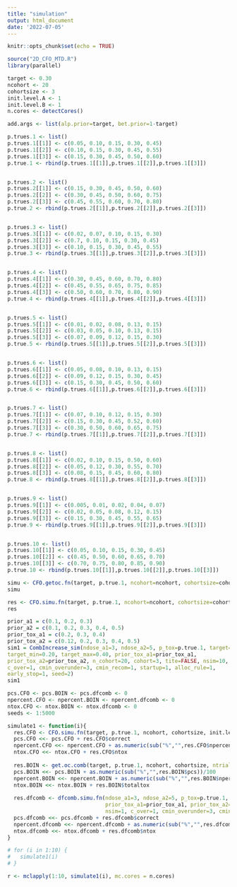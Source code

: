 ```yaml
---
title: "simulation"
output: html_document
date: '2022-07-05'
---
```


```r
knitr::opts_chunk$set(echo = TRUE)
```

```r
source("2D_CFO_MTD.R")
library(parallel)

target <- 0.30
ncohort <- 20
cohortsize <- 3
init.level.A <- 1
init.level.B <- 1
n.cores <- detectCores()

add.args <- list(alp.prior=target, bet.prior=1-target)
```


```r
p.trues.1 <- list()
p.trues.1[[1]] <- c(0.05, 0.10, 0.15, 0.30, 0.45)
p.trues.1[[2]] <- c(0.10, 0.15, 0.30, 0.45, 0.55)
p.trues.1[[3]] <- c(0.15, 0.30, 0.45, 0.50, 0.60)
p.true.1 <- rbind(p.trues.1[[1]],p.trues.1[[2]],p.trues.1[[3]])


p.trues.2 <- list()
p.trues.2[[1]] <- c(0.15, 0.30, 0.45, 0.50, 0.60)
p.trues.2[[2]] <- c(0.30, 0.45, 0.50, 0.60, 0.75)
p.trues.2[[3]] <- c(0.45, 0.55, 0.60, 0.70, 0.80)
p.true.2 <- rbind(p.trues.2[[1]],p.trues.2[[2]],p.trues.2[[3]])


p.trues.3 <- list()
p.trues.3[[1]] <- c(0.02, 0.07, 0.10, 0.15, 0.30)
p.trues.3[[2]] <- c(0.7, 0.10, 0.15, 0.30, 0.45)
p.trues.3[[3]] <- c(0.10, 0.15, 0.30, 0.45, 0.55)
p.true.3 <- rbind(p.trues.3[[1]],p.trues.3[[2]],p.trues.3[[3]])


p.trues.4 <- list()
p.trues.4[[1]] <- c(0.30, 0.45, 0.60, 0.70, 0.80)
p.trues.4[[2]] <- c(0.45, 0.55, 0.65, 0.75, 0.85)
p.trues.4[[3]] <- c(0.50, 0.60, 0.70, 0.80, 0.90)
p.true.4 <- rbind(p.trues.4[[1]],p.trues.4[[2]],p.trues.4[[3]])


p.trues.5 <- list()
p.trues.5[[1]] <- c(0.01, 0.02, 0.08, 0.13, 0.15)
p.trues.5[[2]] <- c(0.03, 0.05, 0.10, 0.13, 0.15)
p.trues.5[[3]] <- c(0.07, 0.09, 0.12, 0.15, 0.30)
p.true.5 <- rbind(p.trues.5[[1]],p.trues.5[[2]],p.trues.5[[3]])


p.trues.6 <- list()
p.trues.6[[1]] <- c(0.05, 0.08, 0.10, 0.13, 0.15)
p.trues.6[[2]] <- c(0.09, 0.12, 0.15, 0.30, 0.45)
p.trues.6[[3]] <- c(0.15, 0.30, 0.45, 0.50, 0.60)
p.true.6 <- rbind(p.trues.6[[1]],p.trues.6[[2]],p.trues.6[[3]])


p.trues.7 <- list()
p.trues.7[[1]] <- c(0.07, 0.10, 0.12, 0.15, 0.30)
p.trues.7[[2]] <- c(0.15, 0.30, 0.45, 0.52, 0.60)
p.trues.7[[3]] <- c(0.30, 0.50, 0.60, 0.65, 0.75)
p.true.7 <- rbind(p.trues.7[[1]],p.trues.7[[2]],p.trues.7[[3]])


p.trues.8 <- list()
p.trues.8[[1]] <- c(0.02, 0.10, 0.15, 0.50, 0.60)
p.trues.8[[2]] <- c(0.05, 0.12, 0.30, 0.55, 0.70)
p.trues.8[[3]] <- c(0.08, 0.15, 0.45, 0.60, 0.80)
p.true.8 <- rbind(p.trues.8[[1]],p.trues.8[[2]],p.trues.8[[3]])


p.trues.9 <- list()
p.trues.9[[1]] <- c(0.005, 0.01, 0.02, 0.04, 0.07)
p.trues.9[[2]] <- c(0.02, 0.05, 0.08, 0.12, 0.15)
p.trues.9[[3]] <- c(0.15, 0.30, 0.45, 0.55, 0.65)
p.true.9 <- rbind(p.trues.9[[1]],p.trues.9[[2]],p.trues.9[[3]])


p.trues.10 <- list()
p.trues.10[[1]] <- c(0.05, 0.10, 0.15, 0.30, 0.45)
p.trues.10[[2]] <- c(0.45, 0.50, 0.60, 0.65, 0.70)
p.trues.10[[3]] <- c(0.70, 0.75, 0.80, 0.85, 0.90)
p.true.10 <- rbind(p.trues.10[[1]],p.trues.10[[2]],p.trues.10[[3]])
```

```r
simu <- CFO.getoc.fn(target, p.true.1, ncohort=ncohort, cohortsize=cohortsize, init.level.A, init.level.B, add.args=add.args, n.itera=100)
simu
```


```r
res <- CFO.simu.fn(target, p.true.1, ncohort=ncohort, cohortsize=cohortsize, init.level.A, init.level.B, add.args=add.args)
res
```
```r
prior_a1 = c(0.1, 0.2, 0.3)
prior_a2 = c(0.1, 0.2, 0.3, 0.4, 0.5)
prior_tox_a1 = c(0.2, 0.3, 0.4)
prior_tox_a2 = c(0.12, 0.2, 0.3, 0.4, 0.5)
sim1 = CombIncrease_sim(ndose_a1=3, ndose_a2=5, p_tox=p.true.1, target=0.30,
target_min=0.20, target_max=0.40, prior_tox_a1=prior_tox_a1,
prior_tox_a2=prior_tox_a2, n_cohort=20, cohort=3, tite=FALSE, nsim=10,
c_over=1, cmin_overunder=3, cmin_recom=1, startup=1, alloc_rule=1,
early_stop=1, seed=2)
sim1

```


```r
pcs.CFO <- pcs.BOIN <- pcs.dfcomb <- 0
npercent.CFO <- npercent.BOIN <- npercent.dfcomb <- 0
ntox.CFO <- ntox.BOIN <- ntox.dfcomb <- 0
seeds <- 1:5000

simulate1 <- function(i){
  res.CFO <- CFO.simu.fn(target, p.true.1, ncohort, cohortsize, init.level.A, init.level.B, add.args=add.args, seed=seeds[i])
  pcs.CFO <<- pcs.CFO + res.CFO$correct
  npercent.CFO <<- npercent.CFO + as.numeric(sub("%","",res.CFO$npercent))/100
  ntox.CFO <<- ntox.CFO + res.CFO$ntox
  
  res.BOIN <- get.oc.comb(target, p.true.1, ncohort, cohortsize, ntrial=1, seed=seeds[i])
  pcs.BOIN <<- pcs.BOIN + as.numeric(sub("%","",res.BOIN$pcs))/100
  npercent.BOIN <<- npercent.BOIN + as.numeric(sub("%","",res.BOIN$npercent))/100
  ntox.BOIN <<- ntox.BOIN + res.BOIN$totaltox
  
  res.dfcomb <- dfcomb.simu.fn(ndose_a1=3, ndose_a2=5, p_tox=p.true.1, target=0.30, target_min=0.20, target_max=0.40, 
                               prior_tox_a1=prior_tox_a1, prior_tox_a2=prior_tox_a2, n_cohort=20, cohort=3, tite=FALSE, 
                               nsim=1, c_over=1, cmin_overunder=3, cmin_recom=1, startup=1, alloc_rule=1, early_stop=1, seed=seeds[i])
  pcs.dfcomb <<- pcs.dfcomb + res.dfcomb$correct
  npercent.dfcomb <<- npercent.dfcomb + as.numeric(sub("%","",res.dfcomb$npercent))/100
  ntox.dfcomb <<- ntox.dfcomb + res.dfcomb$ntox
}

# for (i in 1:10) {
#   simulate1(i)
# }

r <- mclapply(1:10, simulate1(i), mc.cores = n.cores)
```




